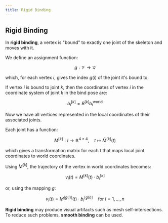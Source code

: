 ```yaml
---
title: Rigid Binding
---
```


## Rigid Binding

In **rigid binding**, a vertex is "bound" to exactly one joint of the skeleton and moves with it.

We define an assignment function:

$$
g: \mathcal{V} \rightarrow \mathcal{G}
$$

which, for each vertex $i$, gives the index $g(i)$ of the joint it's bound to.

If vertex $i$ is bound to joint $k$, then the coordinates of vertex $i$ in the coordinate system of joint $k$ in the bind pose are:

$$
b_i^{[k]} = B^{[k]} b_i^{\text{world}}
$$

Now we have all vertices represented in the local coordinates of their associated joints.

Each joint has a function:

$$
M^{[k]} : I \rightarrow \mathbb{R}^{4 \times 4}, \quad t \mapsto \bar{M}^{[k]}(t)
$$

which gives a transformation matrix for each $t$ that maps local joint coordinates to world coordinates.

Using $M^{[k]}$, the trajectory of the vertex in world coordinates becomes:

$$
v_i(t) = M^{[k]}(t) \cdot b_i^{[k]}
$$

or, using the mapping $g$:

$$
v_i(t) = M^{[g(i)]}(t) \cdot b_i^{[g(i)]} \quad \text{for } i = 1, \dots, n
$$

**Rigid binding** may produce visual artifacts such as mesh self-intersections. To reduce such problems, **smooth binding** can be used.
